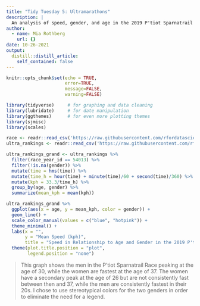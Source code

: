 ```yaml
---
title: "Tidy Tuesday 5: Ultramarathons"
description: |
  An analysis of speed, gender, and age in the 2019 P'tiot Sparnatrail in Epernay, France.
author:
  - name: Mia Rothberg
    url: {}
date: 10-26-2021
output:
  distill::distill_article:
    self_contained: false
---
```



```r
knitr::opts_chunk$set(echo = TRUE, 
                      error=TRUE, 
                      message=FALSE, 
                      warning=FALSE)
```


```r
library(tidyverse)     # for graphing and data cleaning
library(lubridate)     # for date manipulation
library(ggthemes)      # for even more plotting themes
library(sjmisc)
library(scales)
```

```r
race <- readr::read_csv('https://raw.githubusercontent.com/rfordatascience/tidytuesday/master/data/2021/2021-10-26/race.csv')
ultra_rankings <- readr::read_csv('https://raw.githubusercontent.com/rfordatascience/tidytuesday/master/data/2021/2021-10-26/ultra_rankings.csv')
```

```r
ultra_rankings_grand <- ultra_rankings %>% 
  filter(race_year_id == 54013) %>% 
  filter(!is.na(gender)) %>%
  mutate(time = hms(time)) %>% 
  mutate(time_h = hour(time) + minute(time)/60 + second(time)/360) %>% 
  mutate(kph = 33.3/time_h) %>% 
  group_by(age, gender) %>% 
  summarize(mean_kph = mean(kph))

ultra_rankings_grand %>% 
  ggplot(aes(x = age, y = mean_kph, color = gender)) +
  geom_line() +
  scale_color_manual(values = c("blue", "hotpink")) +
  theme_minimal() +
  labs(x = "",
       y = "Mean Speed (kph)",
       title = "Speed in Relationship to Age and Gender in the 2019 P'tiot Sparnatrail Race") +
  theme(plot.title.position = "plot",
        legend.position = "none")
```

> This graph shows the men in the P'tiot Sparnatrail Race peaking at the age of 30, while the women are fastest at the age of 37. The women have a secondary peak at the age of 26 but are not consistently fast between then and 37, while the men are consistently fastest in their 20s. I chose to use stereotypical colors for the two genders in order to eliminate the need for a legend.